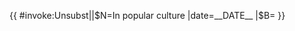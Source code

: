 {{ {{{|safesubst:}}}#invoke:Unsubst||$N=In popular culture |date=__DATE__ |$B=
{{Ambox
| name  = In popular culture
| subst = <includeonly>{{subst:</includeonly><includeonly>substcheck}}</includeonly>
| small = {{{small|}}}
| type  = content
| sect  = {{{1|}}}
| issue = '''可能包含對主題在大眾文化方面上[[WP:IINFO|瑣碎、小眾、或無關的]]提及。'''
| fix   = 請[[WP:TRIVIA|整頓內容]]以闡釋條目主題對大眾文化的影響而非純粹列出清單；<!-- [[WP:PRESERVE|]] -->增添能裨益讀者的介紹文章；關係淺薄的項目應該除去。
| date  = {{{date|}}}
| time  = {{{time|}}}
| cat   = 需要清理的內容瑣碎條目
}} }}<noinclude>{{documentation}}</noinclude>